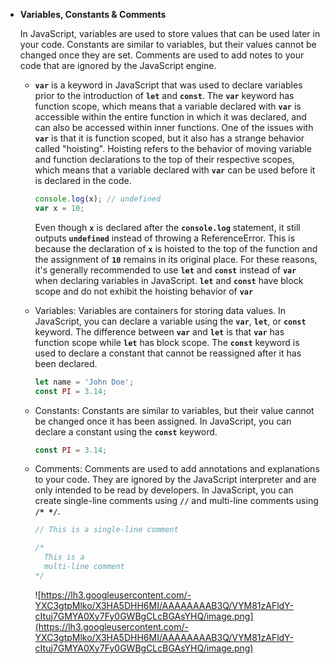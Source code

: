 - **Variables, Constants & Comments**

  In JavaScript, variables are used to store values that can be used later in your code. Constants are similar to variables, but their values cannot be changed once they are set. Comments are used to add notes to your code that are ignored by the JavaScript engine.

  - **`var`** is a keyword in JavaScript that was used to declare variables prior to the introduction of **`let`** and **`const`**. The **`var`** keyword has function scope, which means that a variable declared with **`var`** is accessible within the entire function in which it was declared, and can also be accessed within inner functions. One of the issues with **`var`** is that it is function scoped, but it also has a strange behavior called "hoisting". Hoisting refers to the behavior of moving variable and function declarations to the top of their respective scopes, which means that a variable declared with **`var`** can be used before it is declared in the code.
    ```jsx
    console.log(x); // undefined
    var x = 10;
    ```
    Even though **`x`** is declared after the **`console.log`** statement, it still outputs **`undefined`** instead of throwing a ReferenceError. This is because the declaration of **`x`** is hoisted to the top of the function and the assignment of **`10`** remains in its original place.
    For these reasons, it's generally recommended to use **`let`** and **`const`** instead of **`var`** when declaring variables in JavaScript. **`let`** and **`const`** have block scope and do not exhibit the hoisting behavior of **`var`**
  - Variables: Variables are containers for storing data values. In JavaScript, you can declare a variable using the **`var`**, **`let`**, or **`const`** keyword. The difference between **`var`** and **`let`** is that **`var`** has function scope while **`let`** has block scope. The **`const`** keyword is used to declare a constant that cannot be reassigned after it has been declared.

    ```jsx
    let name = 'John Doe';
    const PI = 3.14;
    ```

  - Constants: Constants are similar to variables, but their value cannot be changed once it has been assigned. In JavaScript, you can declare a constant using the **`const`** keyword.
    ```jsx
    const PI = 3.14;
    ```
  - Comments: Comments are used to add annotations and explanations to your code. They are ignored by the JavaScript interpreter and are only intended to be read by developers. In JavaScript, you can create single-line comments using **`//`** and multi-line comments using **`/* */`**.

    ```jsx
    // This is a single-line comment

    /*
      This is a
      multi-line comment
    */
    ```

    ![https://lh3.googleusercontent.com/-YXC3gtpMlko/X3HA5DHH6MI/AAAAAAAAB3Q/VYM81zAFldY-cItuj7GMYA0Xy7Fy0GWBgCLcBGAsYHQ/image.png](https://lh3.googleusercontent.com/-YXC3gtpMlko/X3HA5DHH6MI/AAAAAAAAB3Q/VYM81zAFldY-cItuj7GMYA0Xy7Fy0GWBgCLcBGAsYHQ/image.png)
